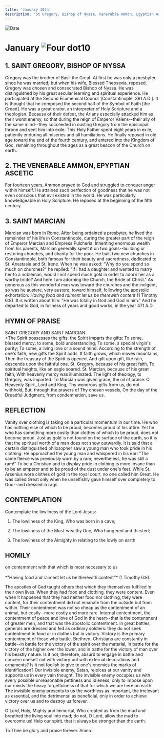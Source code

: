 ```yaml
---
title: 'January 10th'
description: 'St Gregory, Bishop of Nyssa, Venerable Ammon, Egyptian Ascetic, St. Marcian'
---
```


<RunningHead />
<Image src="/title-imprint.png" height={68} width={50} alt="Date" className="title-imprint"/>

# <div id="date">January <Image className="four-dot" src="/four-dot.png" height={15} width={15} alt="Four dot" />10</div>

## 1. SAINT GREGORY, BISHOP OF NYSSA

Gregory was the brother of Basil the Great. At first he was only a presbyter, since he was married; but when his wife, Blessed Theosevia, reposed, Gregory was chosen and consecrated Bishop of Nyssa. He was distinguished by his great secular learning and spiritual experience. He participated at the Second Ecumenical Council [Constantinople, 381 A.D.]. It is thought that he composed the second half of the Symbol of Faith [the Creed]. He was a great orator, an interpreter of Holy Scripture and a theologian. Because of their defeat, the Arians especially attacked him as their worst enemy, so that during the reign of Emperor Valens--their ally of the same mind--they succeeded in ousting Gregory from the episcopal throne and sent him into exile. This Holy Father spent eight years in exile, patiently enduring all miseries and all humiliations. He finally reposed in old age toward the end of the fourth century, and entered into the Kingdom of God, remaining throughout the ages as a great beacon of the Church on earth.

## 2. THE VENERABLE AMMON, EPYPTIAN ASCETIC

For fourteen years, Ammon prayed to God and struggled to conquer anger within himself. He attained such perfection of goodness that he was not even conscious that evil existed in the world. He was particularly knowledgeable in Holy Scripture. He reposed at the beginning of the fifth century.

## 3. SAINT MARCIAN

Marcian was born in Rome. After being ordained a presbyter, he lived the remainder of his life in Constantinople, during the greater part of the reign of Emperor Marcian and Empress Pulcheria. Inheriting enormous wealth from his parents, Marcian generally spent it on two goals--building or restoring churches, and charity for the poor. He built two new churches in Constantinople, both famous for their beauty and sacredness, dedicated to St. Anastasia and St. Irene. When he was asked: "Why do you spend so much on churches?" he replied: "If I had a daughter and wanted to marry her to a nobleman, would I not spend much gold in order to adorn her as a worthy bride? And here I am adorning the Church, the Bride of Christ." As generous as this wonderful man was toward the churches and the indigent, so was he austere, very austere, toward himself, following the apostolic exhortation: *Having food and raiment let us be therewith content* (1 Timothy 6:8). It is written about him: "He was totally in God and God in him." And he departed to God, in fullness of years and good works, in the year 471 A.D.


## HYMN OF PRAISE
<div style={{textAlign:'center', color:'crimson', fontWeight:'bold'}}>
SAINT GREGORY AND SAINT MARCIAN
</div>
>The Spirit possesses the gifts, the Spirit imparts the gifts:
To some, blessed mercy; to some, bold understanding;
To some, a special virgin's purity;
To some, a living love or a sound mind.
According to the strength of one's faith, new gifts the Spirit adds.
If faith grows, which moves mountains,
Then the treasury of the Spirit is opened,
And gift upon gift, like rain, descends upon the faithful one.
St. Gregory, because of his great faith,
To spiritual heights, like an eagle soared.
St. Marcian, because of his great faith,
With heavenly mercy was illuminated.
The light of theology, to Gregory, was imparted.
To Marcian was given grace, the oil of praise.
O Heavenly Spirit, Lord and King,
Thy wondrous gifts from us, do not withhold,
But, through the prayers of Thy chosen vessels,
On the day of the Dreadful Judgment, from condemnation, save us.


## REFLECTION


Vanity over clothing is taking on a particular momentum in our time. He who has nothing else of which to be proud, becomes proud of his attire. Yet he who has something more costly than clothes of which to be proud, does not become proud. Just as gold is not found on the surface of the earth, so it is that the spiritual worth of a man does not show outwardly. It is said that a certain distinguished philosopher saw a young man who took pride in his clothing. He approached the young man and whispered in his ear: "The same fleece was previously worn by a ram; nevertheless, he was still a ram!" To be a Christian and to display pride in clothing is more insane than to be an emperor and to be proud of the dust under one's feet. While St. Arsenius wore clothes of gold in the royal court, no one called him Great. He was called 
Great only when he unselfishly gave himself over completely to God--and dressed in rags.


## CONTEMPLATION

Contemplate the lowliness of the Lord Jesus:

1. The lowliness of the King, Who was born in a cave;

2. The lowliness of the Most-wealthy One, Who hungered and thirsted;

3. The lowliness of the Almighty in relating to the lowly on earth.



## HOMILY
<div style={{textAlign:'center', color:'crimson', fontWeight:'bold'}}>
on contentment with that which is most necessary to us
</div><br /><div style={{textAlign:'right'}}>
*"Having food and raiment let us be therewith content"* (1 Timothy 6:8).
</div>

The apostles of God taught others that which they themselves fulfilled in their own lives. When they had food and clothing, they were content. Even when it happened that they had neither food nor clothing, they were content, for their contentment did not emanate from the outside but from within. Their contentment was not so cheap as the contentment of an animal, but costly--more costly and more rare. Internal contentment, the contentment of peace and love of God in the heart--that is the contentment of greater men, and that was the apostolic contentment. In great battles, generals are dressed and fed as ordinary soldiers: they do not seek contentment in food or in clothes but in victory. Victory is the primary contentment of those who battle. Brethren, Christians are constantly in battle--in battle for the victory of the spirit over the material, in battle for the victory of the higher over the lower, and in battle for the victory of man over his beastly nature. Is it not, therefore, absurd to engage in battle and concern oneself not with victory but with external decorations and ornaments? Is it not foolish to give to one's enemies the marks of identification? Our invisible enemy, Satan, rejoices at our vanity and supports us in every vain thought. The invisible enemy occupies us with every possible unreasonable pettiness and idleness, only to impose upon our minds the heavy forgetfulness of that for which we are here on earth. The invisible enemy presents to us the worthless as important, the irrelevant as essential, and the detrimental as beneficial, only in order to achieve victory over us and to destroy us forever.

O Lord, Holy, Mighty and Immortal, Who created us from the mud and breathed the living soul into mud; do not, O Lord, allow the mud to overcome us! Help our spirit, that it always be stronger than the earth.

To Thee be glory and praise forever.  Amen.
